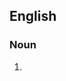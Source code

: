 {{also|mumbo jumbo}}

==English==

===Noun===
{{en-noun|~}}

# {{alternative spelling of|mumbo jumbo|lang=en}}